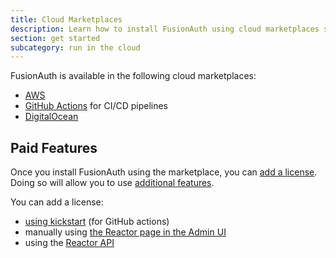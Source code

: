 ```yaml
---
title: Cloud Marketplaces
description: Learn how to install FusionAuth using cloud marketplaces such as AWS.
section: get started
subcategory: run in the cloud
---
```


FusionAuth is available in the following cloud marketplaces:

* [AWS](https://aws.amazon.com/marketplace/seller-profile?id=30ecc80d-f96e-4259-ae1c-fc3b994f90ea)
* [GitHub Actions](https://github.com/marketplace/actions/fusionauth-action) for CI/CD pipelines
* [DigitalOcean](https://marketplace.digitalocean.com/apps/fusionauth)

## Paid Features

Once you install FusionAuth using the marketplace, you can [add a license](/docs/get-started/core-concepts/licensing). Doing so will allow you to use [additional features](/docs/get-started/core-concepts/editions-features).

You can add a license:

* [using kickstart](/docs/get-started/download-and-install/development/kickstart#set-your-license-id) (for GitHub actions)
* manually using [the Reactor page in the Admin UI](/fusionauth.io/docs/get-started/core-concepts/licensing#adding-your-license-to-your-instance)
* using the [Reactor API](/docs/apis/reactor)
